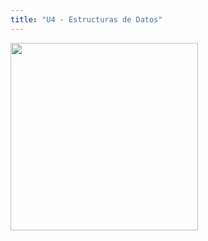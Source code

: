 ```yaml
---
title: "U4 - Estructuras de Datos"
---
```


![](../imgs/trabajo_en_progreso.png){fig-align="center" width="300px"}